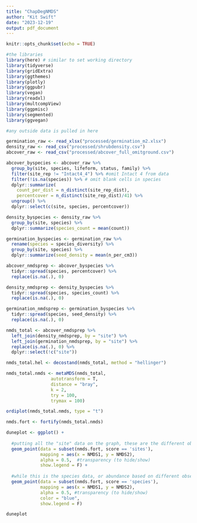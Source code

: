 ```yaml
---
title: "ChapDegNMDS"
author: "Kit Swift"
date: "2023-12-19"
output: pdf_document
---
```


```r
knitr::opts_chunk$set(echo = TRUE)

#the libraries
library(here) # similar to set working directory
library(tidyverse)
library(gridExtra)
library(ggthemes)
library(plotly)
library(ggpubr)
library(vegan)
library(readxl) 
library(multcompView) 
library(ggpmisc)
library(segmented)
library(ggvegan)
```


```r
#any outside data is pulled in here

germination_raw <- read_xlsx("processed/germination_m2.xlsx")
density_raw <- read_csv("processed/shrubdensity.csv")
abcover_raw <- read_csv("processed/abcover_full_omitground.csv")


```


```r
abcover_byspecies <- abcover_raw %>% 
  group_by(site, species, lifeform, status, family) %>% 
  filter(site_rep != "Intact4_4") %>% #omit Intact 4 from data
  filter(!is.na(species)) %>% # omit blank cells in species 
  dplyr::summarize(
    count_per_dist = n_distinct(site_rep_dist), 
    percentcover = n_distinct(site_rep_dist)/41) %>% 
  ungroup() %>%
  dplyr::select(c(site, species, percentcover))

density_byspecies <- density_raw %>% 
  group_by(site, species) %>% 
  dplyr::summarize(species_count = mean(count))

germination_byspecies <- germination_raw %>%
  rename(species = species_diversity) %>%
  group_by(site, species) %>%
  dplyr::summarize(seed_density = mean(n_per_cm3))

abcover_nmdsprep <- abcover_byspecies %>%
  tidyr::spread(species, percentcover) %>% 
  replace(is.na(.), 0)

density_nmdsprep <- density_byspecies %>%
  tidyr::spread(species, species_count) %>% 
  replace(is.na(.), 0)

germination_nmdsprep <- germination_byspecies %>%
  tidyr::spread(species, seed_density) %>% 
  replace(is.na(.), 0)

nmds_total <- abcover_nmdsprep %>%
  left_join(density_nmdsprep, by = "site") %>%
  left_join(germination_nmdsprep, by = "site") %>% 
  replace(is.na(.), 0) %>%
  dplyr::select(!c("site"))
```

```r


nmds_total.hel <- decostand(nmds_total, method = "hellinger")

nmds_total.nmds <- metaMDS(nmds_total, 
                 autotransform = T,
                 distance = "bray",
                 k = 2,
                 try = 100,
                 trymax = 100)

ordiplot(nmds_total.nmds, type = "t")

nmds.fort <- fortify(nmds_total.nmds)
```

```r

duneplot <- ggplot() + 
  
  #putting all the "site" data on the graph, these are the different observations
  geom_point(data = subset(nmds.fort, score == 'sites'),
             mapping = aes(x = NMDS1, y = NMDS2),
             alpha = 0.5,  #transparency (to hide/show)
             show.legend = F) +
  
  #while this is the species data, or abundance based on different observations. 
  geom_point(data = subset(nmds.fort, score == 'species'), 
             mapping = aes(x = NMDS1, y = NMDS2),
             alpha = 0.5, #transparency (to hide/show)
             color = "blue",
             show.legend = F) 

duneplot

```

